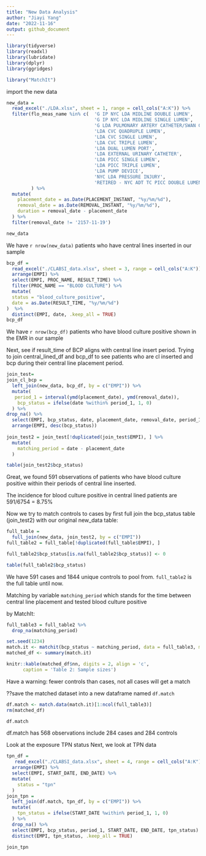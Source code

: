 ```yaml
---
title: "New Data Analysis"
author: "Jiayi Yang"
date: "2022-11-16"
output: github_document
---
```

```r
library(tidyverse)
library(readxl)
library(lubridate)
library(dplyr)
library(ggridges)
```
```r
library("MatchIt")
```

import the new data
```r
new_data = 
  read_excel("./LDA.xlsx", sheet = 1, range = cell_cols("A:K")) %>% 
  filter(flo_meas_name %in% c(  'G IP NYC LDA MIDLINE DOUBLE LUMEN',
                                'G IP NYC LDA MIDLINE SINGLE LUMEN',
                                'G LDA PULMONARY ARTERY CATHETER/SWAN GANZ',
                                'LDA CVC QUADRUPLE LUMEN',
                                'LDA CVC SINGLE LUMEN',
                                'LDA CVC TRIPLE LUMEN',
                                'LDA DUAL LUMEN PORT',
                                'LDA EXTERNAL URINARY CATHETER',
                                'LDA PICC SINGLE LUMEN',
                                'LDA PICC TRIPLE LUMEN',
                                'LDA PUMP DEVICE',
                                'NYC LDA PRESSURE INJURY',
                                'RETIRED - NYC ADT TC PICC DOUBLE LUMEN')
         ) %>% 
  mutate(
    placement_date = as.Date(PLACEMENT_INSTANT, "%y/%m/%d"),
    removal_date = as.Date(REMOVAL_INSTANT, "%y/%m/%d"),
    duration = removal_date - placement_date
  ) %>% 
  filter(removal_date != '2157-11-19')

new_data
```

We have `r nrow(new_data)` patients who have central lines inserted in our sample

```r
bcp_df =
  read_excel("./CLABSI_data.xlsx", sheet = 3, range = cell_cols("A:K")) %>% 
  arrange(EMPI) %>% 
  select(EMPI, PROC_NAME, RESULT_TIME) %>% 
  filter(PROC_NAME == "BLOOD CULTURE") %>% 
  mutate(
  status = "blood_culture_positive",
  date = as.Date(RESULT_TIME, "%y/%m/%d")
)  %>% 
  distinct(EMPI, date, .keep_all = TRUE)
bcp_df
```
We have `r nrow(bcp_df)` patients who have blood culture positive shown in the EMR in our sample

Next, see if result_time of BCP aligns with central line insert period.
Trying to join central_lined_df and bcp_df to see patients who are cl inserted and bcp during their central line placement period.

```r
join_test=
join_cl_bcp =
  left_join(new_data, bcp_df, by = c("EMPI")) %>%
  mutate(
   period_1 = interval(ymd(placement_date), ymd(removal_date)),
    bcp_status = ifelse(date %within% period_1, 1, 0)
  ) %>%    
drop_na() %>% 
  select(EMPI, bcp_status, date, placement_date, removal_date, period_1) %>% 
  arrange(EMPI, desc(bcp_status))
  
join_test2 = join_test[!duplicated(join_test$EMPI), ] %>% 
  mutate(
    matching_period = date - placement_date
  )

table(join_test2$bcp_status)
```

Great, we found 591 observations of patients who have blood culture positive within their periods of central line inserted. 

The incidence for blood culture positive in central lined patients are 591/6754 = 8.75%

Now we try to match controls to cases by first full join the bcp_status table (join_test2) with our original new_data table:
```r
full_table = 
  full_join(new_data, join_test2, by = c("EMPI")) 
full_table2 = full_table[!duplicated(full_table$EMPI), ] 

full_table2$bcp_status[is.na(full_table2$bcp_status)] <- 0

table(full_table2$bcp_status)
```
We have 591 cases and 1844 unique controls to pool from. `full_table2` is the full table until now.

Matching by variable `matching_period` which stands for the time between central line placement and tested blood culture positive

by MatchIt:
```r
full_table3 = full_table2 %>% 
  drop_na(matching_period)

set.seed(1234)
match.it <- matchit(bcp_status ~ matching_period, data = full_table3, method="nearest", ratio=1)
matched_df <- summary(match.it)

knitr::kable(matched_df$nn, digits = 2, align = 'c', 
      caption = 'Table 2: Sample sizes')

```
Have a warning: fewer controls than cases, not all cases will get a match

??save the matched dataset into a new dataframe named `df.match`
```r
df.match <- match.data(match.it)[1:ncol(full_table3)]
rm(matched_df)

df.match
```
df.match has 568 observations include 284 cases and 284 controls

Look at the exposure TPN status
Next, we look at TPN data
```r
tpn_df =
   read_excel("./CLABSI_data.xlsx", sheet = 4, range = cell_cols("A:K")) %>% 
  arrange(EMPI) %>% 
  select(EMPI, START_DATE, END_DATE) %>% 
  mutate(
    status = "tpn"
  )
join_tpn = 
  left_join(df.match, tpn_df, by = c("EMPI")) %>% 
  mutate(
    tpn_status = ifelse(START_DATE %within% period_1, 1, 0)
  ) %>% 
  drop_na() %>% 
  select(EMPI, bcp_status, period_1, START_DATE, END_DATE, tpn_status) %>% 
  distinct(EMPI, tpn_status, .keep_all = TRUE)

join_tpn
  
```

